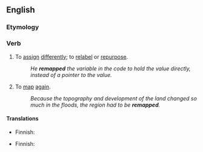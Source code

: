 ==English==

===Etymology===
{{prefix|en|re|map}}

===Verb===
{{en-verb|remapp}}

# To [[assign]] [[differently]]; to [[relabel]] or [[repurpose]].
#: ''He '''remapped''' the variable in the code to hold the value directly, instead of a pointer to the value.''
# To [[map]] [[again]].
#: ''Because the topography and development of the land changed so much in the floods, the region had to be '''remapped'''.''

====Translations====
{{trans-top|to assign differently}}
* Finnish: {{t|fi|[[määritellä]] [[uudelleen]]}}
{{trans-mid}}
{{trans-bottom}}

{{trans-top|to map again}}
* Finnish: {{t|fi|[[kartoittaa]] [[uudelleen]]}}
{{trans-mid}}
{{trans-bottom}}